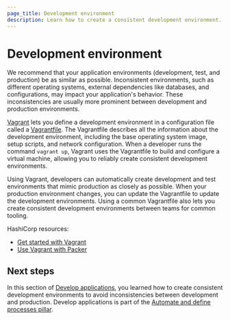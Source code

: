```yaml
---
page_title: Development environment
description: Learn how to create a consistent development environment.
---
```


# Development environment

We recommend that your application environments (development, test, and
production) be as similar as possible.  Inconsistent environments, such as
different operating systems, external dependencies like databases, and
configurations, may impact your application's behavior. These inconsistencies
are usually more prominent between development and production environments. 

[Vagrant](/vagrant) lets you define a development environment in a configuration
file called a [Vagrantfile](/vagrant/docs/vagrantfile). The Vagrantfile
describes all the information about the development environment, including the
base operating system image, setup scripts, and network configuration. When a
developer runs the command `vagrant up`, Vagrant uses the Vagrantfile to build
and configure a virtual machine, allowing you to reliably create consistent
development environments. 

Using Vagrant, developers can automatically create development and test
environments that mimic production as closely as possible. When your production
environment changes, you can update the Vagrantfile to update the development
environments. Using a common Vagrantfile also lets you create consistent
development environments between teams for common tooling.

HashiCorp resources:

- [Get started with Vagrant](/vagrant/tutorials/getting-started)
- [Use Vagrant with Packer](/packer/tutorials/aws-get-started/aws-get-started-post-processors-vagrant)

## Next steps

In this section of [Develop applications](/well-architected-framework/automate-and-define-processes/develop-applications/introduction), you learned how to create consistent development environments to avoid inconsistencies between development and production. Develop applications is part of the [Automate and define processes pillar](/well-architected-framework/automate-and-define-processes).